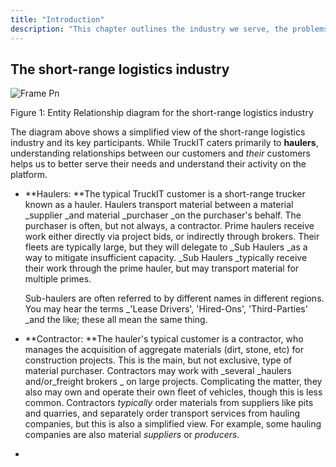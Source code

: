 ```yaml
---
title: "Introduction"
description: "This chapter outlines the industry we serve, the problems we address, and TruckIT's unique position in the market."
---
```


## The short-range logistics industry

![Frame Pn](/images/Frame.png)

<Info>
  Figure 1: Entity Relationship diagram for the short-range logistics industry
</Info>

The diagram above shows a simplified view of the short-range logistics industry and its key participants. While TruckIT caters primarily to **haulers**, understanding relationships between our customers and _their_ customers helps us to better serve their needs and understand their activity on the platform.

- **Haulers: **The typical TruckIT customer is a short-range trucker known as a hauler. Haulers transport material between a material _supplier _and material _purchaser _on the purchaser's behalf. The purchaser is often, but not always, a contractor. Prime haulers receive work either directly via project bids, or indirectly through brokers. Their fleets are typically large, but they will delegate to _Sub Haulers _as a way to mitigate insufficient capacity. _Sub Haulers _typically receive their work through the prime hauler, but may transport material for multiple primes. 

  <Info>
    Sub-haulers are often referred to by different names in different regions. You may hear the terms _'Lease Drivers', 'Hired-Ons', 'Third-Parties' _and the like; these all mean the same thing.
  </Info>
- **Contractor: **The hauler's typical customer is a contractor, who manages the acquisition of aggregate materials (dirt, stone, etc) for construction projects. This is the main, but not exclusive, type of material purchaser. Contractors may work with _several _haulers and/or_freight brokers _ on large projects. Complicating the matter, they also may own and operate their own fleet of vehicles, though this is less common. Contractors _typically_ order materials from suppliers like pits and quarries, and separately order transport services from hauling companies, but this is also a simplified view. For example, some hauling companies are also material _suppliers_ or _producers._
- 